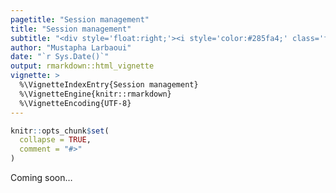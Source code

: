 ```yaml
---
pagetitle: "Session management"
title: "Session management"
subtitle: "<div style='float:right;'><i style='color:#285fa4;' class='fas fa-users fa-4x'></i></div>"
author: "Mustapha Larbaoui"
date: "`r Sys.Date()`"
output: rmarkdown::html_vignette
vignette: >
  %\VignetteIndexEntry{Session management}
  %\VignetteEngine{knitr::rmarkdown}
  %\VignetteEncoding{UTF-8}
---
```


```r
knitr::opts_chunk$set(
  collapse = TRUE,
  comment = "#>"
)
```

Coming soon...
